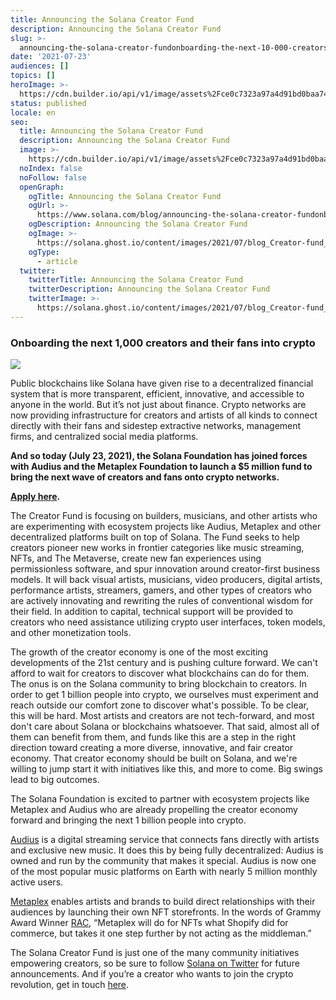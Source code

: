 ```yaml
---
title: Announcing the Solana Creator Fund
description: Announcing the Solana Creator Fund
slug: >-
  announcing-the-solana-creator-fundonboarding-the-next-10-000-creators-and-their-fans-into-crypto
date: '2021-07-23'
audiences: []
topics: []
heroImage: >-
  https://cdn.builder.io/api/v1/image/assets%2Fce0c7323a97a4d91bd0baa7490ec9139%2Ff6ae9794618a42379ef46a3e5e1d7feb
status: published
locale: en
seo:
  title: Announcing the Solana Creator Fund
  description: Announcing the Solana Creator Fund
  image: >-
    https://cdn.builder.io/api/v1/image/assets%2Fce0c7323a97a4d91bd0baa7490ec9139%2Ff6ae9794618a42379ef46a3e5e1d7feb
  noIndex: false
  noFollow: false
  openGraph:
    ogTitle: Announcing the Solana Creator Fund
    ogUrl: >-
      https://www.solana.com/blog/announcing-the-solana-creator-fundonboarding-the-next-10-000-creators-and-their-fans-into-crypto
    ogDescription: Announcing the Solana Creator Fund
    ogImage: >-
      https://solana.ghost.io/content/images/2021/07/blog_Creator-fund_V01-01-1.png
    ogType:
      - article
  twitter:
    twitterTitle: Announcing the Solana Creator Fund
    twitterDescription: Announcing the Solana Creator Fund
    twitterImage: >-
      https://solana.ghost.io/content/images/2021/07/blog_Creator-fund_V01-01-1.png
---
```


### **Onboarding the next 1,000 creators and their fans into crypto**

![](/announcing-the-solana-creator-fundonboarding-the-next-10-000-creators-and-their-fans-into-crypto/image-1.png)

Public blockchains like Solana have given rise to a decentralized financial system that is more transparent, efficient, innovative, and accessible to anyone in the world. But it’s not just about finance. Crypto networks are now providing infrastructure for creators and artists of all kinds to connect directly with their fans and sidestep extractive networks, management firms, and centralized social media platforms.

**And so today (July 23, 2021), the Solana Foundation has joined forces with Audius and the Metaplex Foundation to launch a $5 million fund to bring the next wave of creators and fans onto crypto networks.**

[**Apply here**](https://solanalabs.typeform.com/to/dSZNeWr8?ref=solana.ghost.io)**.**

The Creator Fund is focusing on builders, musicians, and other artists who are experimenting with ecosystem projects like Audius, Metaplex and other decentralized platforms built on top of Solana. The Fund seeks to help creators pioneer new works in frontier categories like music streaming, NFTs, and The Metaverse, create new fan experiences using permissionless software, and spur innovation around creator-first business models. It will back visual artists, musicians, video producers, digital artists, performance artists, streamers, gamers, and other types of creators who are actively innovating and rewriting the rules of conventional wisdom for their field. In addition to capital, technical support will be provided to creators who need assistance utilizing crypto user interfaces, token models, and other monetization tools.

The growth of the creator economy is one of the most exciting developments of the 21st century and is pushing culture forward. We can't afford to wait for creators to discover what blockchains can do for them. The onus is on the Solana community to bring blockchain to creators. In order to get 1 billion people into crypto, we ourselves must experiment and reach outside our comfort zone to discover what's possible. To be clear, this will be hard. Most artists and creators are not tech-forward, and most don't care about Solana or blockchains whatsoever. That said, almost all of them can benefit from them, and funds like this are a step in the right direction toward creating a more diverse, innovative, and fair creator economy. That creator economy should be built on Solana, and we're willing to jump start it with initiatives like this, and more to come. Big swings lead to big outcomes.

The Solana Foundation is excited to partner with ecosystem projects like Metaplex and Audius who are already propelling the creator economy forward and bringing the next 1 billion people into crypto.

[Audius](https://audius.co/?ref=solana.ghost.io) is a digital streaming service that connects fans directly with artists and exclusive new music. It does this by being fully decentralized: Audius is owned and run by the community that makes it special. Audius is now one of the most popular music platforms on Earth with nearly 5 million monthly active users.

[Metaplex](https://www.metaplex.com/?ref=solana.ghost.io) enables artists and brands to build direct relationships with their audiences by launching their own NFT storefronts. In the words of Grammy Award Winner [RAC](https://twitter.com/RAC?ref=solana.ghost.io), “Metaplex will do for NFTs what Shopify did for commerce, but takes it one step further by not acting as the middleman.”

The Solana Creator Fund is just one of the many community initiatives empowering creators, so be sure to follow [Solana on Twitter](https://twitter.com/solana?ref=solana.ghost.io) for future announcements. And if you’re a creator who wants to join the crypto revolution, get in touch [here](https://solanalabs.typeform.com/to/dSZNeWr8?ref=solana.ghost.io).
